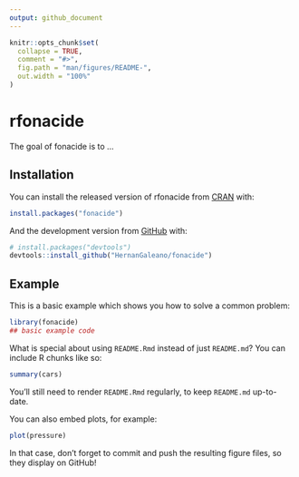 ```yaml
---
output: github_document
---
```


<!-- README.md is generated from README.Rmd. Please edit that file -->

```r
knitr::opts_chunk$set(
  collapse = TRUE,
  comment = "#>",
  fig.path = "man/figures/README-",
  out.width = "100%"
)
```

# rfonacide

<!-- badges: start -->
<!-- badges: end -->

The goal of fonacide is to ...

## Installation

You can install the released version of rfonacide from [CRAN](https://CRAN.R-project.org) with:

``` r
install.packages("fonacide")
```

And the development version from [GitHub](https://github.com/) with:

``` r
# install.packages("devtools")
devtools::install_github("HernanGaleano/fonacide")
```
## Example

This is a basic example which shows you how to solve a common problem:

```r
library(fonacide)
## basic example code
```

What is special about using `README.Rmd` instead of just `README.md`? You can include R chunks like so:

```r
summary(cars)
```

You'll still need to render `README.Rmd` regularly, to keep `README.md` up-to-date.

You can also embed plots, for example:

```r
plot(pressure)
```

In that case, don't forget to commit and push the resulting figure files, so they display on GitHub!
